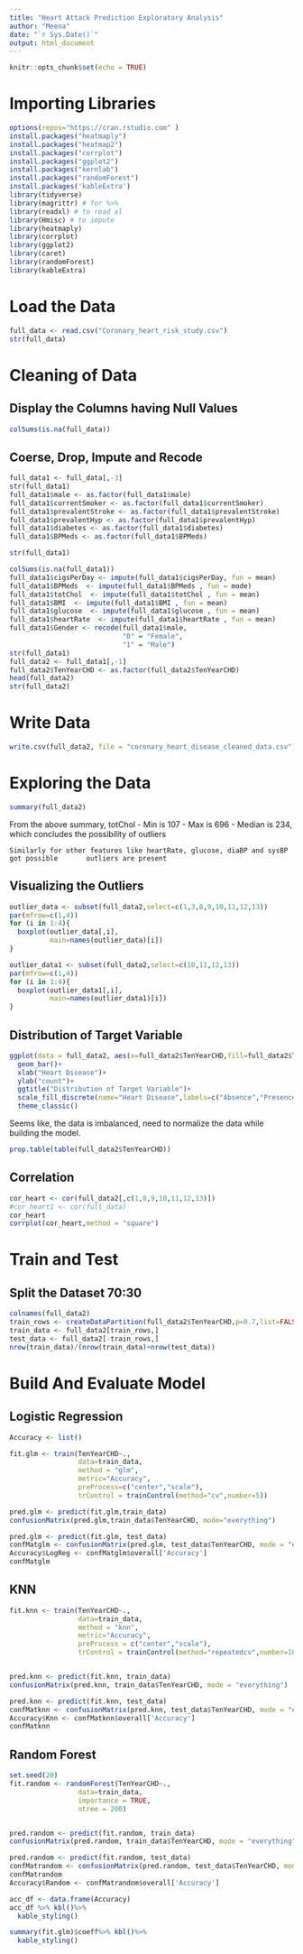 ---
title: "Heart Attack Prediction Exploratory Analysis"
author: "Meena"
date: "`r Sys.Date()`"
output: html_document
---

```{r setup, include=FALSE}
knitr::opts_chunk$set(echo = TRUE)
```

# Importing Libraries

```{r library, include=FALSE}
options(repos="https://cran.rstudio.com" )
install.packages("heatmaply")
install.packages("heatmap2")
install.packages("corrplot")
install.packages("ggplot2")
install.packages("kernlab")
install.packages("randomForest")
install.packages('kableExtra') 
library(tidyverse)
library(magrittr) # for %>% 
library(readxl) # to read xl
library(Hmisc) # to impute
library(heatmaply)
library(corrplot)
library(ggplot2)
library(caret)
library(randomForest)
library(kableExtra)


```
# Load the Data

```{r load data}
full_data <- read.csv("Coronary_heart_risk_study.csv")
str(full_data)
```

# Cleaning of Data
## Display the Columns having Null Values
```{r finding null}
colSums(is.na(full_data))
```

## Coerse, Drop, Impute and Recode

```{r clean}
full_data1 <- full_data[,-3]
str(full_data1)
full_data1$male <- as.factor(full_data1$male)
full_data1$currentSmoker <- as.factor(full_data1$currentSmoker)
full_data1$prevalentStroke <- as.factor(full_data1$prevalentStroke)
full_data1$prevalentHyp <- as.factor(full_data1$prevalentHyp)
full_data1$diabetes <- as.factor(full_data1$diabetes)
full_data1$BPMeds <- as.factor(full_data1$BPMeds)

str(full_data1)

colSums(is.na(full_data1))
full_data1$cigsPerDay <- impute(full_data1$cigsPerDay, fun = mean)
full_data1$BPMeds  <- impute(full_data1$BPMeds , fun = mode)
full_data1$totChol  <- impute(full_data1$totChol , fun = mean)
full_data1$BMI  <- impute(full_data1$BMI , fun = mean)
full_data1$glucose  <- impute(full_data1$glucose , fun = mean)
full_data1$heartRate  <- impute(full_data1$heartRate , fun = mean)
full_data1$Gender <- recode(full_data1$male, 
                            "0" = "Female",
                            "1" = "Male")
str(full_data1)
full_data2 <- full_data1[,-1]
full_data2$TenYearCHD <- as.factor(full_data2$TenYearCHD)
head(full_data2)
str(full_data2)
```
# Write Data
```{r write}
write.csv(full_data2, file = "coronary_heart_disease_cleaned_data.csv")

```

# Exploring the Data

```{r}
summary(full_data2)

```

From the above summary,
    totChol - Min is 107
            - Max is 696
            - Median is 234, which concludes the possibility of outliers
            
    Similarly for other features like heartRate, glucose, diaBP and sysBP got possible       outliers are present

## Visualizing the Outliers
```{r outliers}
outlier_data <- subset(full_data2,select=c(1,3,8,9,10,11,12,13))
par(mfrow=c(1,4))
for (i in 1:4){
  boxplot(outlier_data[,i],
          main=names(outlier_data)[i])
}


```

```{r}
outlier_data1 <- subset(full_data2,select=c(10,11,12,13))
par(mfrow=c(1,4))
for (i in 1:4){
  boxplot(outlier_data1[,i],
          main=names(outlier_data1)[i])
}
```

## Distribution of Target Variable
```{r}
ggplot(data = full_data2, aes(x=full_data2$TenYearCHD,fill=full_data2$TenYearCHD))+
  geom_bar()+
  xlab("Heart Disease")+
  ylab("count")+
  ggtitle("Distribution of Target Variable")+
  scale_fill_discrete(name="Heart Disease",labels=c("Absence","Presence"))+
  theme_classic()

```
Seems like, the data is imbalanced, need to normalize the data while building the model.

```{r}
prop.table(table(full_data2$TenYearCHD))
```

## Correlation

```{r}
cor_heart <- cor(full_data2[,c(1,8,9,10,11,12,13)])
#cor_heart1 <- cor(full_data)
cor_heart
corrplot(cor_heart,method = "square")

```
# Train and Test
## Split the Dataset 70:30

```{r}
colnames(full_data2)
train_rows <- createDataPartition(full_data2$TenYearCHD,p=0.7,list=FALSE)
train_data <- full_data2[train_rows,]
test_data <- full_data2[-train_rows,]
nrow(train_data)/(nrow(train_data)+nrow(test_data))

```
# Build And Evaluate Model
## Logistic Regression
```{r glm}
Accuracy <- list()

fit.glm <- train(TenYearCHD~.,
                 data=train_data,
                 method = "glm",
                 metric="Accuracy",
                 preProcess=c("center","scale"),
                 trControl = trainControl(method="cv",number=5))

pred.glm <- predict(fit.glm,train_data)
confusionMatrix(pred.glm,train_data$TenYearCHD, mode="everything")
```

```{r}
pred.glm <- predict(fit.glm, test_data)
confMatglm <- confusionMatrix(pred.glm, test_data$TenYearCHD, mode = "everything")
Accuracy$LogReg <- confMatglm$overall['Accuracy']
confMatglm
```


## KNN
```{r knn}
fit.knn <- train(TenYearCHD~.,
                 data=train_data,
                 method = "knn",
                 metric="Accuracy",
                 preProcess = c("center","scale"),
                 trControl = trainControl(method="repeatedcv",number=10, repeats=10))


pred.knn <- predict(fit.knn, train_data)
confusionMatrix(pred.knn, train_data$TenYearCHD, mode = "everything")

```
```{r}
pred.knn <- predict(fit.knn, test_data)
confMatknn <- confusionMatrix(pred.knn, test_data$TenYearCHD, mode = "everything")
Accuracy$Knn <- confMatknn$overall['Accuracy']
confMatknn
```

## Random Forest
```{r}
set.seed(20)
fit.random <- randomForest(TenYearCHD~.,
                 data=train_data,
                 importance = TRUE,
                 ntree = 200)


pred.random <- predict(fit.random, train_data)
confusionMatrix(pred.random, train_data$TenYearCHD, mode = "everything")
```

```{r}
pred.random <- predict(fit.random, test_data)
confMatrandom <- confusionMatrix(pred.random, test_data$TenYearCHD, mode = "everything")
confMatrandom
Accuracy$Random <- confMatrandom$overall['Accuracy']
```

```{r}
acc_df <- data.frame(Accuracy)
acc_df %>% kbl()%>%
  kable_styling()


```

```{r}
summary(fit.glm)$coeff%>% kbl()%>%
  kable_styling()
```









